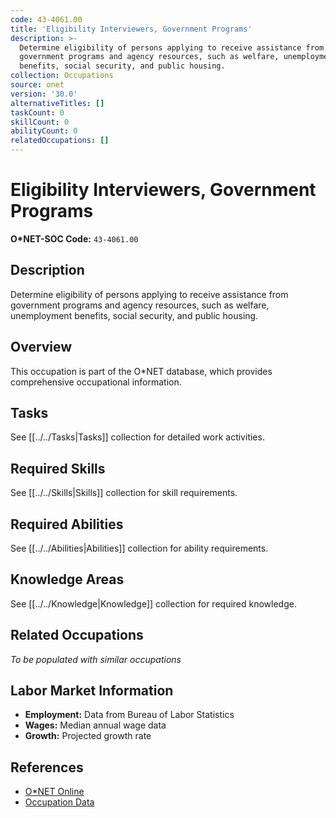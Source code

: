 ```yaml
---
code: 43-4061.00
title: 'Eligibility Interviewers, Government Programs'
description: >-
  Determine eligibility of persons applying to receive assistance from
  government programs and agency resources, such as welfare, unemployment
  benefits, social security, and public housing.
collection: Occupations
source: onet
version: '30.0'
alternativeTitles: []
taskCount: 0
skillCount: 0
abilityCount: 0
relatedOccupations: []
---
```

# Eligibility Interviewers, Government Programs

**O*NET-SOC Code:** `43-4061.00`

## Description

Determine eligibility of persons applying to receive assistance from government programs and agency resources, such as welfare, unemployment benefits, social security, and public housing.

## Overview

This occupation is part of the O*NET database, which provides comprehensive occupational information.

## Tasks

See [[../../Tasks|Tasks]] collection for detailed work activities.

## Required Skills

See [[../../Skills|Skills]] collection for skill requirements.

## Required Abilities

See [[../../Abilities|Abilities]] collection for ability requirements.

## Knowledge Areas

See [[../../Knowledge|Knowledge]] collection for required knowledge.

## Related Occupations

*To be populated with similar occupations*

## Labor Market Information

- **Employment:** Data from Bureau of Labor Statistics
- **Wages:** Median annual wage data
- **Growth:** Projected growth rate

## References

- [O*NET Online](https://www.onetonline.org/link/summary/43-4061.00)
- [Occupation Data](https://www.onetcenter.org/)
